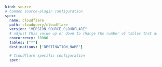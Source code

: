 ```yaml copy
kind: source
# Common source-plugin configuration
spec:
  name: cloudflare
  path: cloudquery/cloudflare
  version: "VERSION_SOURCE_CLOUDFLARE"
  # adjust this value up or down to change the number of tables that are resolved in parallel
  concurrency: 10000
  tables: ["*"]
  destinations: ["DESTINATION_NAME"]

  # Cloudflare specific configuration
  spec:
```